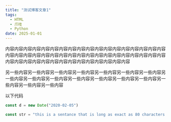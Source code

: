 ```yaml
---
title: "测试博客文章1"
tags:
  - HTML
  - 爪哇
  - Python
date: 2025-01-01
---
```



<Section title="测试标题">

内容内容内容内容内容内容内容内容内容内容内容内容内容内容内容内容内容内容内容内容内容内容内容内容内容内容内容内容内容内容内容内容内容内容内容内容内容内容内容内容内容内容内容内容内容内容内容内容内容内容

<Section title="测试标题22222">

另一些内容另一些内容另一些内容另一些内容另一些内容另一些内容另一些内容另一些内容另一些内容另一些内容另一些内容另一些内容另一些内容另一些内容另一些内容另一些内容另一些内容

</Section>

以下代码

```js
const d = new Date("2020-02-05")

const str = "this is a sentance that is long as exact as 80 characters ......."
```

</Section>
